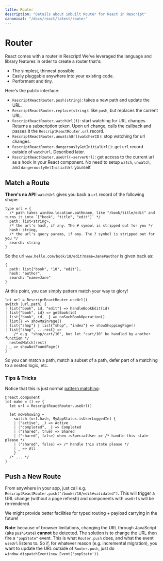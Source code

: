 ```yaml
---
title: Router
description: "Details about inbuilt Router for React in Rescript"
canonical: "/docs/react/latest/router"
---
```


# Router


React comes with a router in Rescript! We've leveraged the language and library features in order to create a router that's:

- The simplest, thinnest possible.
- Easily pluggable anywhere into your existing code.
- Performant and tiny.

Here's the public interface:

- `RescriptReactRouter.push(string)`: takes a new path and update the URL.
- `RescriptReactRouter.replace(string)`: like `push`, but replaces the current URL.
- `RescriptReactRouter.watchUrl(f)`: start watching for URL changes. Returns a subscription token. Upon url change, calls the callback and passes it the `RescriptReactRouter.url` record.
- `RescriptReactRouter.unwatchUrl(watcherID)`: stop watching for url changes.
- `RescriptReactRouter.dangerouslyGetInitialUrl()`: get `url` record outside of `watchUrl`. Described later.
- `RescriptReactRouter.useUrl(~serverUrl)`: get access to the current url as a hook in your React component. No need to setup `watch`, `unwatch`, and `dangerouslyGetInitialUrl` yourself.

## Match a Route

**There's no API**! `watchUrl` gives you back a `url` record of the following shape:

```res
type url = {
  /* path takes window.location.pathname, like "/book/title/edit" and turns it into `["book", "title", "edit"]` */
  path: list<string>,
  /* the url's hash, if any. The # symbol is stripped out for you */
  hash: string,
  /* the url's query params, if any. The ? symbol is stripped out for you */
  search: string
}
```

So the url `www.hello.com/book/10/edit?name=Jane#author` is given back as:

```res
{
  path: list{"book", "10", "edit"},
  hash: "author",
  search: "name=Jane"
}
```

At this point, you can simply pattern match your way to glory!

```res
let url = RescriptReactRouter.useUrl()
switch (url.path) {
| list{"book", id, "edit"} => handleBookEdit(id)
| list{"book", id} => getBook(id)
| list{"book", id, _} => noSuchBookOperation()
| list{} => showMainPage()
| list{"shop"} | list{"shop", "index"} => showShoppingPage()
| list{"shop", ...rest} =>
    /* e.g. "shop/cart/10", but let "cart/10" be handled by another function */
  nestedMatch(rest)
| _ => showNotFoundPage()
}
```

So you can match a path, match a subset of a path, defer part of a matching to a nested logic, etc.

### Tips & Tricks

Notice that this is just normal [pattern matching](https://rescript-lang.org/docs/manual/latest/pattern-matching-destructuring):

```res
@react.component
let make = () => {
  let url = RescriptReactRouter.useUrl()

  let nowShowing =
    switch (url.hash, MyAppStatus.isUserLoggedIn) {
    | ("active", _) => Active
    | ("completed", _) => Completed
    | ("shared", true) => Shared
    | ("shared", false) when isSpecialUser => /* handle this state please */
    | ("shared", false) => /* handle this state please */
    | _ => All
    }
  /* ... */
}
```

## Push a New Route

From anywhere in your app, just call e.g. `RescriptReactRouter.push("/books/10/edit#validated")`. This will trigger a URL change (without a page refresh) and components with `useUrl`s will be re-rendered.

We might provide better facilities for typed routing + payload carrying in the future!

**Note**: because of browser limitations, changing the URL through JavaScript (aka `pushState`) **cannot** be detected. The solution is to change the URL then fire a `"popState"` event. This is what `Router.push` does, and what the event `useUrl` listens to. So if, for whatever reason (e.g. incremental migration), you want to update the URL outside of `Router.push`, just do `window.dispatchEvent(new Event('popState'))`.
